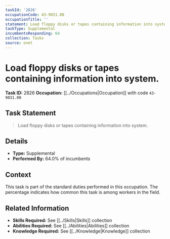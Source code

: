 ```yaml
---
taskId: '2826'
occupationCode: 43-9031.00
occupationTitle: ''
statement: Load floppy disks or tapes containing information into system.
taskType: Supplemental
incumbentsResponding: 64
collection: Tasks
source: onet
---
```

# Load floppy disks or tapes containing information into system.

**Task ID:** 2826
**Occupation:** [[../Occupations|Occupation]] with code `43-9031.00`

## Task Statement

> Load floppy disks or tapes containing information into system.

## Details

- **Type:** Supplemental
- **Performed By:** 64.0% of incumbents

## Context

This task is part of the standard duties performed in this occupation. The percentage indicates how common this task is among workers in the field.

## Related Information

- **Skills Required:** See [[../Skills|Skills]] collection
- **Abilities Required:** See [[../Abilities|Abilities]] collection
- **Knowledge Required:** See [[../Knowledge|Knowledge]] collection

